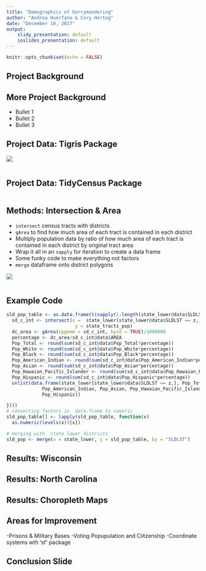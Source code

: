 ```yaml
---
title: "Demographics of Gerrymandering"
author: "Andrea Huerfano & Cory Hertog"
date: "December 10, 2017"
output: 
    slidy_presentation: default
    ioslides_presentation: default 
---
```


```r
knitr::opts_chunk$set(echo = FALSE)
```

## Project Background



## More Project Background

- Bullet 1
- Bullet 2
- Bullet 3

## Project Data: Tigris Package
![](fig/3DistrictTypes.png)

```r

```

## Project Data: TidyCensus Package

```r

```



## Methods: Intersection & Area
- `intersect` census tracts with districts
- `gArea` to find how much area of each tract is contained in each district
- Multiply population data by ratio of how much area of each tract is contained in each district by original tract area
- Wrap it all in an `sapply` for iteration to create a data frame
- Some funky code to make everything not factors
- `merge` dataframe onto district polygons

![](fig/SUD1_wtracts.png)



```r

```

## Example Code
```r
sld_pop_table <- as.data.frame(t(sapply(1:length(state_lower@data$SLDLST), function(z) {
  sd_c_int <- intersect(x =  state_lower[state_lower@data$SLDLST == z,],
                         y = state_tracts_pop)
  dc_area <- gArea(spgeom = sd_c_int, byid = TRUE)/1000000
  percentage <- dc_area/sd_c_int@data$AREA
  Pop_Total <- round(sum(sd_c_int@data$Pop_Total*percentage))
  Pop_White <- round(sum(sd_c_int@data$Pop_White*percentage))
  Pop_Black <- round(sum(sd_c_int@data$Pop_Black*percentage))
  Pop_American_Indian <- round(sum(sd_c_int@data$Pop_American_Indian*percentage))
  Pop_Asian <- round(sum(sd_c_int@data$Pop_Asian*percentage))
  Pop_Hawaian_Pacific_Islander <- round(sum(sd_c_int@data$Pop_Hawaian_Pacific_Islander*percentage))
  Pop_Hispanic <- round(sum(sd_c_int@data$Pop_Hispanic*percentage))
  unlist(data.frame(state_lower[state_lower@data$SLDLST == z,], Pop_Total, Pop_White, Pop_Black,
             Pop_American_Indian, Pop_Asian, Pop_Hawaian_Pacific_Islander,
             Pop_Hispanic))

})))
# converting factors in  data.frame to numeric
sld_pop_table[] <- lapply(sld_pop_table, function(x)
  as.numeric(levels(x))[x])

# merging with  state lower districts
sld_pop <- merge(x = state_lower, y = sld_pop_table, by = "SLDLST")
```

## Results: Wisconsin

## Results: North Carolina

## Results: Choropleth Maps

## Areas for Improvement
-Prisons & Military Bases
-Voting Popupulation and Ciitzenship
-Coordinate systems wth 'sf' package

## Conclusion Slide
